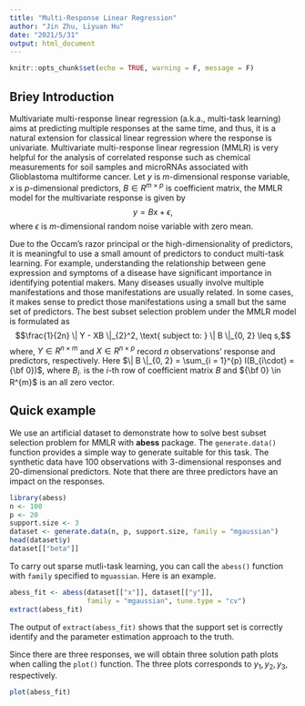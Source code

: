 ```yaml
---
title: "Multi-Response Linear Regression"
author: "Jin Zhu, Liyuan Hu"
date: "2021/5/31"
output: html_document
---
```


```r
knitr::opts_chunk$set(echo = TRUE, warning = F, message = F)
```

## Briey Introduction

Multivariate multi-response linear regression (a.k.a., multi-task learning) aims at predicting multiple responses at the same time, and thus, it is a natural extension for classical linear regression where the response is univariate. 
Multivariate multi-response linear regression (MMLR) is very helpful for the analysis of correlated response such as chemical measurements for soil samples and 
microRNAs associated with Glioblastoma multiforme cancer. 
Let $y$ is $m$-dimensional response variable, 
$x$ is $p$-dimensional predictors, 
$B \in R^{m \times p}$ is coefficient matrix, 
the MMLR model for the multivariate response is given by
$$y = B x + \epsilon,$$
where $\epsilon$ is $m$-dimensional random noise variable with zero mean. 

Due to the Occam's razor principal or the high-dimensionality of predictors, it is meaningful to use a small amount of predictors to conduct multi-task learning. For example, understanding the relationship between gene expression and symptoms of a disease have significant importance in identifying potential makers. Many diseases usually involve multiple manifestations and those manifestations are usually related. In some cases, it makes sense to predict those manifestations using a small but the same set of predictors. The best subset selection problem under the MMLR model is formulated as 
$$\frac{1}{2n} \| Y - XB \|_{2}^2, \text{ subject to: } \| B \|_{0, 2} \leq s,$$
where, $Y \in R^{n \times m}$ and $X \in R^{n \times p}$ record 
$n$ observations' response and predictors, respectively. 
Here $\| B \|_{0, 2} = \sum_{i = 1}^{p} I(B_{i\cdot} = {\bf 0})$, 
where $B_{i\cdot}$ is the $i$-th row of coefficient matrix $B$ and 
${\bf 0} \in R^{m}$ is an all zero vector. 

## Quick example

We use an artificial dataset to demonstrate how to solve best subset selection problem for MMLR with **abess** package. 
The `generate.data()` function provides a simple way to generate suitable for this task. 
The synthetic data have 100 observations with 3-dimensional responses and 20-dimensional predictors. Note that there are three predictors have an impact on the responses.
<!-- The assumption behind is the response vector following a multivariate gaussian distribution whose mean vector is linear to `x`. -->

```r
library(abess)
n <- 100
p <- 20
support.size <- 3
dataset <- generate.data(n, p, support.size, family = "mgaussian")
head(dataset$y)
dataset[["beta"]]
```

To carry out sparse mutli-task learning, you can call the `abess()` function with `family` specified to `mguassian`. Here is an example.

```r
abess_fit <- abess(dataset[["x"]], dataset[["y"]],
                   family = "mgaussian", tune.type = "cv")
extract(abess_fit)
```

The output of `extract(abess_fit)` shows that the support set is correctly identify and the parameter estimation approach to the truth.    

Since there are three responses, we will obtain three solution path plots when calling the `plot()` function. 
The three plots corresponds to $y_1, y_2, y_3$, respectively. 
```r
plot(abess_fit)
```


